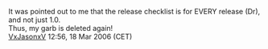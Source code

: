 It was pointed out to me that the release checklist is for EVERY release (Dr<XYZ>), and not just 1.0.<br>
Thus, my garb is deleted again!<br>
[[User:VxJasonxV|VxJasonxV]] 12:56, 18 Mar 2006 (CET)